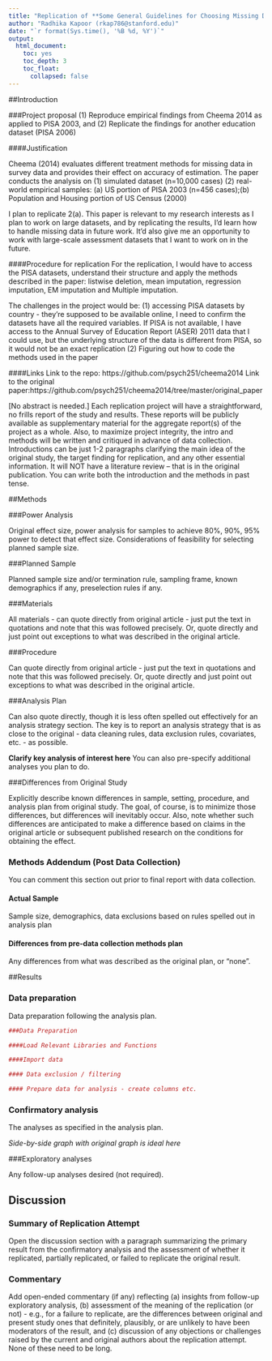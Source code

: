 ```yaml
---
title: "Replication of **Some General Guidelines for Choosing Missing Data Handling Methods in Educational Research** by Cheema (2014, Journal of Modern Applied Statistical Methods)"
author: "Radhika Kapoor (rkap786@stanford.edu)"
date: "`r format(Sys.time(), '%B %d, %Y')`"
output:
  html_document:
    toc: yes
    toc_depth: 3
    toc_float:
      collapsed: false
---
```


<!-- Replication reports should all use this template to standardize reporting across projects.  These reports will be public supplementary materials that accompany the summary report(s) of the aggregate results. -->

##Introduction

###Project proposal 
(1) Reproduce empirical findings  from Cheema 2014 as applied to PISA 2003, and (2) Replicate the findings for another education dataset (PISA 2006)

####Justification

Cheema (2014) evaluates different treatment methods for missing data in survey data and provides their effect on accuracy of estimation. The paper conducts the analysis on 
  (1) simulated dataset (n=10,000 cases) 
  (2) real-world empirical samples: (a) US portion of PISA 2003 (n=456 cases);(b)        Population and Housing portion of US Census (2000)

I plan to replicate 2(a). This paper is relevant to my research interests as I plan to work on large datasets, and by replicating the results, I'd learn how to handle missing data in future work. It'd also give me an opportunity to work with large-scale assessment datasets that I want to work on in the future. 


####Procedure for replication
For the replication, I would have to access the PISA datasets, understand their structure and apply the methods described in the paper: listwise deletion, mean imputation, regression imputation, EM imputation and Multiple imputation. 

The challenges in the project would be: (1) accessing PISA datasets by country - they're supposed to be available online, I need to confirm the datasets have all the required variables. If PISA is not available, I have access to the Annual Survey of Education Report (ASER) 2011 data that I could use, but the underlying structure of the data is different from PISA, so it would not be an exact replication (2) Figuring out how to code the methods used in the paper

####Links
Link to the repo: https://github.com/psych251/cheema2014
Link to the original paper:https://github.com/psych251/cheema2014/tree/master/original_paper




[No abstract is needed.]  Each replication project will have a straightforward, no frills report of the study and results.  These reports will be publicly available as supplementary material for the aggregate report(s) of the project as a whole.  Also, to maximize project integrity, the intro and methods will be written and critiqued in advance of data collection.  Introductions can be just 1-2 paragraphs clarifying the main idea of the original study, the target finding for replication, and any other essential information.  It will NOT have a literature review -- that is in the original publication. You can write both the introduction and the methods in past tense.  


##Methods

###Power Analysis

Original effect size, power analysis for samples to achieve 80%, 90%, 95% power to detect that effect size.  Considerations of feasibility for selecting planned sample size.

###Planned Sample

Planned sample size and/or termination rule, sampling frame, known demographics if any, preselection rules if any.

###Materials

All materials - can quote directly from original article - just put the text in quotations and note that this was followed precisely.  Or, quote directly and just point out exceptions to what was described in the original article.

###Procedure	

Can quote directly from original article - just put the text in quotations and note that this was followed precisely.  Or, quote directly and just point out exceptions to what was described in the original article.

###Analysis Plan

Can also quote directly, though it is less often spelled out effectively for an analysis strategy section.  The key is to report an analysis strategy that is as close to the original - data cleaning rules, data exclusion rules, covariates, etc. - as possible.  

**Clarify key analysis of interest here**  You can also pre-specify additional analyses you plan to do.

###Differences from Original Study

Explicitly describe known differences in sample, setting, procedure, and analysis plan from original study.  The goal, of course, is to minimize those differences, but differences will inevitably occur.  Also, note whether such differences are anticipated to make a difference based on claims in the original article or subsequent published research on the conditions for obtaining the effect.

### Methods Addendum (Post Data Collection)

You can comment this section out prior to final report with data collection.

#### Actual Sample
  Sample size, demographics, data exclusions based on rules spelled out in analysis plan

#### Differences from pre-data collection methods plan
  Any differences from what was described as the original plan, or “none”.


##Results


### Data preparation

Data preparation following the analysis plan.
	
```r
###Data Preparation

####Load Relevant Libraries and Functions

####Import data

#### Data exclusion / filtering

#### Prepare data for analysis - create columns etc.
```

### Confirmatory analysis

The analyses as specified in the analysis plan.  

*Side-by-side graph with original graph is ideal here*

###Exploratory analyses

Any follow-up analyses desired (not required).  

## Discussion

### Summary of Replication Attempt

Open the discussion section with a paragraph summarizing the primary result from the confirmatory analysis and the assessment of whether it replicated, partially replicated, or failed to replicate the original result.  

### Commentary

Add open-ended commentary (if any) reflecting (a) insights from follow-up exploratory analysis, (b) assessment of the meaning of the replication (or not) - e.g., for a failure to replicate, are the differences between original and present study ones that definitely, plausibly, or are unlikely to have been moderators of the result, and (c) discussion of any objections or challenges raised by the current and original authors about the replication attempt.  None of these need to be long.
